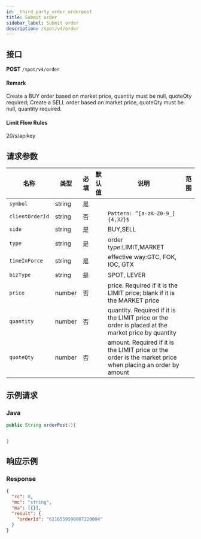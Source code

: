 ```yaml
---
id: _third_party_order_orderpost
title: Submit order
sidebar_label: Submit order
description: /spot/v4/order
---
```


## 接口

**POST** `/spot/v4/order`

#### **Remark**

Create a BUY order based on market price, quantity must be null, quoteQty required; Create a SELL order based on market price, quoteQty must be null, quantity required.

#### **Limit Flow Rules**

20/s/apikey

## 请求参数

| 名称 | 类型 | 必填 | 默认值 | 说明 | 范围 |
| --- | --- | --- | --- | --- | --- |
| `symbol` | string | 是 |  |  |  |
| `clientOrderId` | string | 否 |  | `Pattern: ^[a-zA-Z0-9_]{4,32}$` |  |
| `side` | string | 是 |  | BUY,SELL |  |
| `type` | string | 是 |  | order type:LIMIT,MARKET |  |
| `timeInForce` | string | 是 |  | effective way:GTC, FOK, IOC, GTX |  |
| `bizType` | string | 是 |  | SPOT, LEVER |  |
| `price` | number | 否 |  | price. Required if it is the LIMIT price; blank if it is the MARKET price |  |
| `quantity` | number | 否 |  | quantity. Required if it is the LIMIT price or the order is placed at the market price by quantity |  |
| `quoteQty` | number | 否 |  | amount. Required if it is the LIMIT price or the order is the market price when placing an order by amount |  |

## 示例请求

### Java

```java
public String orderPost(){


}
```

## 响应示例

### Response

```json
{
  "rc": 0,
  "mc": "string",
  "ma": [{}],
  "result": {
    "orderId": "6216559590087220004"
  }
}
```
